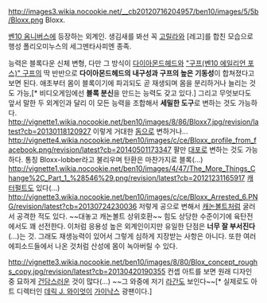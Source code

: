 http://images3.wikia.nocookie.net/__cb20120716204957/ben10/images/5/5b/Bloxx.png
Bloxx.

[[벤10 옴니버스]]에 등장하는 외계인.
생김새를 봐선 꼭 [[고릴라]]와 [레고]를 합친 모습으로 행성 폴리오미누스의 세그멘타사피엔 종족.

능력은 블록다운 신체 변형, 다만 그 방식이 [[다이아몬드헤드]]와 [["구프(벤10 에일리언 포스)" 구프]]의 딱 반반으로 '''다이아몬드헤드의 내구성과 구프의 높은 기동성'''이 합쳐졌다고 보면 된다. 애초부터 몸이 블록이기에 파괴되도 곧 재생되며 몸을 분리하거나 늘리는 것도 가능,[* 비디오게임에선 '''블록 분신'''을 만드는 능력도 갖고 있다.] 그리고 무엇보다도 앞서 말한 두 외계인과 달리 이 모든 능력을 조합해서 '''세밀한 도구'''로 변하는 것도 가능하다. 
http://vignette1.wikia.nocookie.net/ben10/images/8/86/Bloxx7.jpg/revision/latest?cb=20130118120927
이렇게 거대한 [[돔]]으로 변하거나...
http://vignette4.wikia.nocookie.net/ben10/images/c/ce/Bloxx_profile_from_facebook.png/revision/latest?cb=20140501173347
팔만 [[대포]]로 변하는 것도 가능하다. 통칭 Bloxx-lobber라고 불리우며 탄환은 마찬가지로 블록(...)
http://vignette1.wikia.nocookie.net/ben10/images/4/47/The_More_Things_Change%2C_Part_1_%28546%29.png/revision/latest?cb=20121231165917
[[캐터펄트]]도 있다(...)
http://vignette3.wikia.nocookie.net/ben10/images/c/ce/Bloxx_Arrested_6.PNG/revision/latest?cb=20130724230036
저렇게 공으로 변해서 [[캐논볼트]]처럼 굴러서 공격한 적도 있다. ~~대놓고 캐논볼트 상위호환~~
힘도 상당한 수준이기에 육탄전에서도 꽤 선전한다. 이처럼 응용성 높은 외계인이지만 유일한 단점은 '''너무 잘 부서진다'''(...)는 것. 그래도 재생능력이 있어서 그렇게 심하게 지장받는 사항은 아니다.
또한 여러 에피소드들에서 나온 것처럼 산성에 몸이 녹아버릴 수 있다.

http://vignette3.wikia.nocookie.net/ben10/images/8/80/Blox_concept_roughs_copy.jpg/revision/latest?cb=20130420190355
컨셉 아트를 보면 원래 디자인 중 묘하게 [[건담]]스러운 것이 많다(...) ~~그 와중에 저기 [[라간]]도 보인다~~[* 실제로도 아트 디렉터인 [[데릭 J. 와이엇]]이 [[가이낙스]] 광팬이다.]

